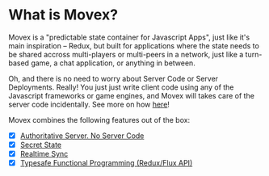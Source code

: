 # What is Movex?

Movex is a "predictable state container for Javascript Apps", just like it's main inspiration – Redux, but built for applications where the state needs to be shared accross multi-players or multi-peers in a network, just like a turn-based game, a chat application, or anything in between.

Oh, and there is no need to worry about Server Code or Server Deployments. Really! You just just write client code using any of the Javascript frameworks or game engines, and Movex will takes care of the server code incidentally. See more on how [here](/docs/how)!

Movex combines the following features out of the box:

- [x] [Authoritative Server. No Server Code](/docs/features/server_authoritative)
- [x] [Secret State](/docs/features/secret_state)
- [x] [Realtime Sync](/docs/features/realtime)
- [x] [Typesafe Functional Programming (Redux/Flux API)](/docs/features/functional)